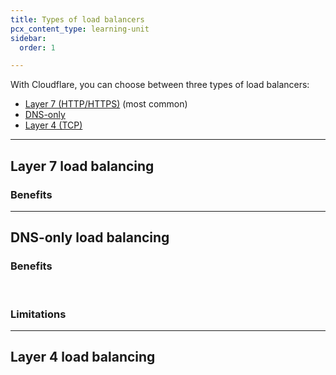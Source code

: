 ```yaml
---
title: Types of load balancers
pcx_content_type: learning-unit
sidebar:
  order: 1

---
```



With Cloudflare, you can choose between three types of load balancers:

* [Layer 7 (HTTP/HTTPS)](#layer-7-load-balancing) (most common)
* [DNS-only](#dns-only-load-balancing)
* [Layer 4 (TCP)](#layer-4-load-balancing)

***

## Layer 7 load balancing

<Render file="layer-7-load-balancing-definition" product="load-balancing" />

### Benefits

<Render file="layer-7-load-balancing-benefits" product="load-balancing" />

***

## DNS-only load balancing

<Render file="dns-load-balancing-definition" product="load-balancing" />

### Benefits

<Render file="dns-load-balancing-benefits" product="load-balancing" /> <br/>

### Limitations

<Render file="dns-load-balancing-limitations" product="load-balancing" />

***

## Layer 4 load balancing

<Render file="layer-4-load-balancing-definition" product="load-balancing" />
